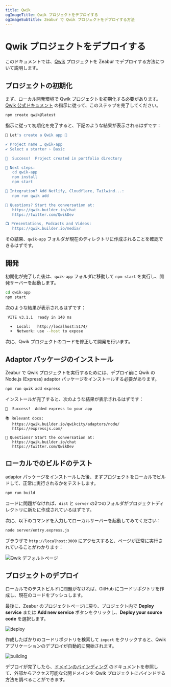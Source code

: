 ```yaml
---
title: Qwik
ogImageTitle: Qwik プロジェクトをデプロイする
ogImageSubtitle: Zeabur で Qwik プロジェクトをデプロイする方法
---
```


# Qwik プロジェクトをデプロイする

このドキュメントでは、[Qwik](https://qwik.builder.io) プロジェクトを Zeabur でデプロイする方法について説明します。

## プロジェクトの初期化

まず、ローカル開発環境で Qwik プロジェクトを初期化する必要があります。[Qwik 公式ドキュメント](https://qwik.builder.io/docs/getting-started/) の指示に従って、このステップを完了してください。

```bash
npm create qwik@latest
```

指示に従って初期化を完了すると、下記のような結果が表示されるはずです：

```bash
💫 Let's create a Qwik app 💫

✔ Project name … qwik-app
✔ Select a starter › Basic

🦄  Success!  Project created in portfolio directory

🐰 Next steps:
   cd qwik-app
   npm install
   npm start

💬 Integration? Add Netlify, Cloudflare, Tailwind...:
   npm run qwik add

💬 Questions? Start the conversation at:
   https://qwik.builder.io/chat
   https://twitter.com/QwikDev

📺 Presentations, Podcasts and Videos:
   https://qwik.builder.io/media/
```

その結果、`qwik-app` フォルダが現在のディレクトリに作成されることを確認できるはずです。

## 開発

初期化が完了した後は、`qwik-app` フォルダに移動して `npm start` を実行し、開発サーバーを起動します。

```bash
cd qwik-app
npm start
```

次のような結果が表示されるはずです：

```bash
 VITE v3.1.1  ready in 140 ms

  ➜  Local:   http://localhost:5174/
  ➜  Network: use --host to expose
```

次に、Qwik プロジェクトのコードを修正して開発を行います。

## Adaptor パッケージのインストール

Zeabur で Qwik プロジェクトを実行するためには、デプロイ前に Qwik の Node.js (Express) adaptor パッケージをインストールする必要があります。

```bash
npm run qwik add express
```

インストールが完了すると、次のような結果が表示されるはずです：

```text
🦄  Success!  Added express to your app

📚 Relevant docs:
   https://qwik.builder.io/qwikcity/adaptors/node/
   https://expressjs.com/

💬 Questions? Start the conversation at:
   https://qwik.builder.io/chat
   https://twitter.com/QwikDev
```

## ローカルでのビルドのテスト

adaptor パッケージをインストールした後、まずプロジェクトをローカルでビルドして、正常に実行されるかをテストします。

```bash
npm run build
```

コードに問題がなければ、`dist` と `server` の2つのフォルダがプロジェクトディレクトリに新たに作成されているはずです。

次に、以下のコマンドを入力してローカルサーバーを起動してみてください：

```bash
node server/entry.express.js
```

ブラウザで `http://localhost:3000` にアクセスすると、ページが正常に実行されていることがわかります：

![Qwik デフォルトページ](/framework/qwik/localhost.png)

## プロジェクトのデプロイ

ローカルでのテストビルドに問題がなければ、GitHub にコードリポジトリを作成し、現在のコードをプッシュします。

最後に、Zeabur のプロジェクトページに戻り、プロジェクト内で **Deploy service** または **Add new service** ボタンをクリックし、**Deploy your source code** を選択します。

![deploy](/deploy/common/select-service.en-US.png)

作成したばかりのコードリポジトリを検索して `import` をクリックすると、Qwik アプリケーションのデプロイが自動的に開始されます。

![building](/framework/qwik/building.png)

デプロイが完了したら、[ドメインのバインディング](../../deploy/domain-binding) のドキュメントを参照して、外部からアクセス可能な公開ドメインを Qwik プロジェクトにバインドする方法を調べることができます。